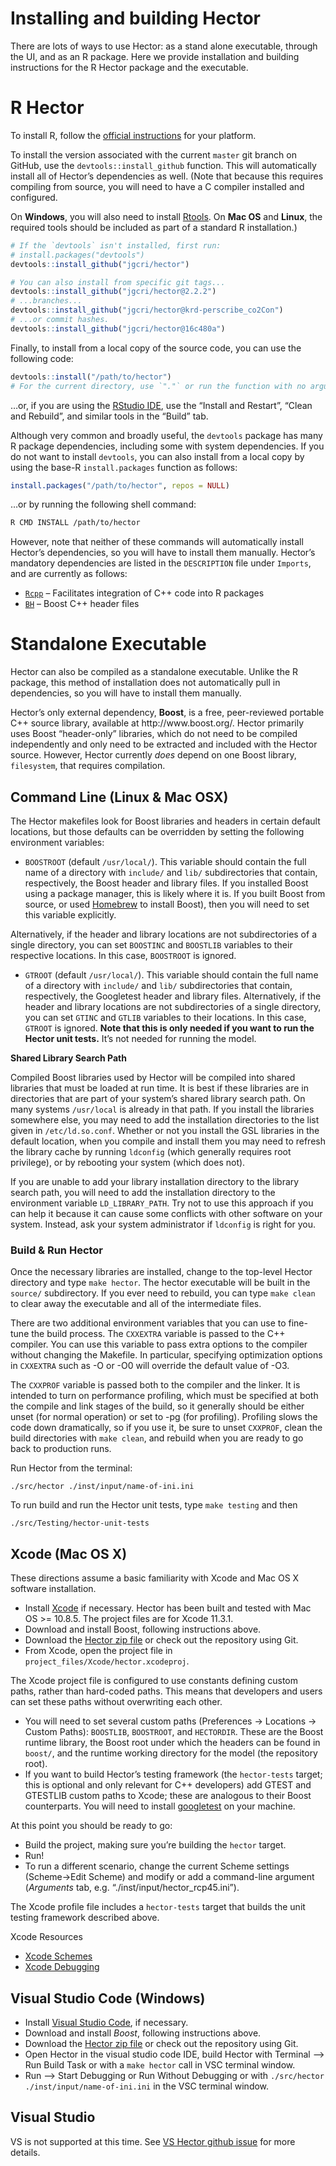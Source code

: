 # Installing and building Hector

There are lots of ways to use Hector: as a stand alone executable, through the UI, and as an R package. Here we provide installation and building instructions for the R Hector package and the executable. 

# R Hector 

To install R, follow the [official instructions](https://cloud.r-project.org/) for your platform.

To install the version associated with the current `master` git branch on GitHub, use the `devtools::install_github` function.
This will automatically install all of Hector's dependencies as well.
(Note that because this requires compiling from source, you will need to have a C compiler installed and configured.

On **Windows**, you will also need to install [Rtools](https://cloud.r-project.org/bin/windows/Rtools/).
On **Mac OS** and **Linux**, the required tools should be included as part of a standard R installation.)

```r
# If the `devtools` isn't installed, first run:
# install.packages("devtools")
devtools::install_github("jgcri/hector")

# You can also install from specific git tags...
devtools::install_github("jgcri/hector@2.2.2")
# ...branches...
devtools::install_github("jgcri/hector@krd-perscribe_co2Con")
# ...or commit hashes.
devtools::install_github("jgcri/hector@16c480a")
```

Finally, to install from a local copy of the source code, you can use the following code:

```r
devtools::install("/path/to/hector")
# For the current directory, use `"."` or run the function with no arguments.
```

...or, if you are using the [RStudio IDE](https://www.rstudio.com/products/rstudio/), use the "Install and Restart", "Clean and Rebuild", and similar tools in the "Build" tab.

Although very common and broadly useful, the `devtools` package has many R package dependencies, including some with system dependencies.
If you do not want to install `devtools`, you can also install from a local copy by using the base-R `install.packages` function as follows:

```r
install.packages("/path/to/hector", repos = NULL)
```

...or by running the following shell command:

```sh
R CMD INSTALL /path/to/hector
```

However, note that neither of these commands will automatically install Hector's dependencies, so you will have to install them manually.
Hector's mandatory dependencies are listed in the `DESCRIPTION` file under `Imports`, and are currently as follows:

- [`Rcpp`](http://www.rcpp.org/) -- Facilitates integration of C++ code into R packages
- [`BH`](https://cran.r-project.org/web/packages/BH/index.html) -- Boost C++ header files


# Standalone Executable

Hector can also be compiled as a standalone executable.
Unlike the R package, this method of installation does not automatically pull in dependencies, so you will have to install them manually.

Hector's only external dependency, **Boost**, is a free, peer-reviewed portable
C++ source library, available at http://www.boost.org/.
Hector primarily uses Boost "header-only" libraries, which do not need to be compiled independently and only need to be extracted and included with the Hector source.
However, Hector currently _does_ depend on one Boost library, `filesystem`, that requires compilation. 

## Command Line (Linux & Mac OSX)

The Hector makefiles look for Boost libraries and headers in certain default
locations, but those defaults can be overridden by setting the
following environment variables:

* `BOOSTROOT` (default `/usr/local/`).
This variable should contain the full name of a directory with `include/` and
`lib/` subdirectories that contain, respectively, the Boost header and library 
files. If you installed Boost using a package manager, this is likely where
it is. If you built Boost from source, or used [Homebrew](https://brew.sh/) to
install Boost), then you will need to set this variable explicitly. 

Alternatively, if the header and library locations are not subdirectories of
a single directory, you can set `BOOSTINC` and `BOOSTLIB` variables to their 
respective locations. In this case, `BOOSTROOT` is ignored.

* `GTROOT` (default `/usr/local/`).
This variable should contain the full name of a directory with `include/` and
`lib/` subdirectories that contain, respectively, the Googletest header and library 
files. Alternatively, if the header and library locations are not subdirectories of
a single directory, you can set `GTINC` and `GTLIB` variables to their 
locations. In this case, `GTROOT` is ignored. **Note that this is only needed
if you want to run the Hector unit tests.** It's not needed for running the model.

**Shared Library Search Path**

Compiled Boost libraries used by Hector will be
compiled into shared libraries that must be loaded at run time. It is
best if these libraries are in directories that are part of your
system's shared library search path. On many systems `/usr/local` is
already in that path. If you install the libraries somewhere else,
you may need to add the installation directories to the list given in
`/etc/ld.so.conf`. Whether or not you install the GSL libraries in the default location, when you compile and install them 
you may need to refresh the library cache by running
`ldconfig` (which generally requires root privilege), or by rebooting your system 
(which does not).

If you are unable to add your library installation directory to the
library search path, you will need to add the installation directory
to the environment variable `LD_LIBRARY_PATH`.  Try not to use this approach if you 
can help it because it can cause some conflicts with other software on your system.
Instead, ask your system administrator if `ldconfig` is right for you.

### Build & Run Hector 

Once the necessary libraries are installed, change to the top-level
Hector directory and type `make hector`. The hector executable will
be built in the `source/` subdirectory. If you ever need to rebuild,
you can type `make clean` to clear away the executable and all of the
intermediate files.

There are two additional environment variables that you can use to
fine-tune the build process. The `CXXEXTRA` variable is passed to the
C++ compiler. You can use this variable to pass extra options to the
compiler without changing the Makefile. In particular, specifying
optimization options in `CXXEXTRA` such as -O or -O0 will override the
default value of -O3.

The `CXXPROF` variable is passed both to the compiler and the linker.
It is intended to turn on performance profiling, which must be
specified at both the compile and link stages of the build, so it
generally should be either unset (for normal operation) or set to -pg
(for profiling). Profiling slows the code down dramatically, so if you use it, be
sure to unset `CXXPROF`, clean the build directories with `make clean`, 
and rebuild when you are ready to go back to
production runs.

Run Hector from the terminal:

```
./src/hector ./inst/input/name-of-ini.ini
```

To run build and run the Hector unit tests, type `make testing`
and then

```
./src/Testing/hector-unit-tests
```

## Xcode (Mac OS X)

These directions assume a basic familiarity with Xcode and Mac OS X software installation.

* Install [Xcode](https://developer.apple.com/xcode/downloads/) if necessary. Hector has been built and tested with Mac OS >= 10.8.5. The project files are for Xcode 11.3.1.
* Download and install Boost, following instructions above.
* Download the [Hector zip file](https://github.com/JGCRI/hector/archive/master.zip) or check out the repository using Git.
* From Xcode, open the project file in `project_files/Xcode/hector.xcodeproj`.

The Xcode project file is configured to use constants defining custom paths, rather than hard-coded paths.
This means that developers and users can set these paths without overwriting each other.

* You will need to set several custom paths (Preferences -> Locations -> Custom Paths): `BOOSTLIB`, `BOOSTROOT`, and `HECTORDIR`. These are the Boost runtime library, the Boost root under which the headers can be found in `boost/`, and the runtime working directory for the model (the repository root).
* If you want to build Hector's testing framework (the `hector-tests` target; this is optional and only relevant for C++ developers) add GTEST and GTESTLIB custom paths to Xcode; these are analogous to their Boost counterparts. You will need to install [googletest](https://github.com/google/googletest) on your machine.

At this point you should be ready to go:

* Build the project, making sure you're building the `hector` target.
* Run!
* To run a different scenario, change the current Scheme settings (Scheme->Edit Scheme) and modify or add a command-line argument (*Arguments* tab, e.g. "./inst/input/hector_rcp45.ini").

The Xcode profile file includes a `hector-tests` target that builds the unit
testing framework described above.

Xcode Resources 

* [Xcode Schemes](https://developer.apple.com/library/archive/documentation/ToolsLanguages/Conceptual/Xcode_Overview/ManagingSchemes.html)
* [Xcode Debugging](https://developer.apple.com/library/archive/documentation/DeveloperTools/Conceptual/debugging_with_xcode/chapters/debugging_tools.html)

## Visual Studio Code (Windows)

* Install [Visual Studio Code](https://code.visualstudio.com/download), if necessary.
* Download and install *Boost*, following instructions above.
* Download the [Hector zip file](https://github.com/JGCRI/hector/archive/master.zip) or check out the repository using Git.
* Open Hector in the visual studio code IDE, build Hector with Terminal --> Run Build Task or with a `make hector` call in VSC terminal window. 
* Run --> Start Debugging or Run Without Debugging or with `./src/hector ./inst/input/name-of-ini.ini` in the VSC terminal window. 

## Visual Studio

VS is not supported at this time. See [VS Hector github issue](https://github.com/JGCRI/hector/issues/415) for more details. 
